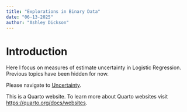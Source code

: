 ```yaml
---
title: "Explorations in Binary Data"
date: "06-13-2025"
author: "Ashley Dickson"
---
```


# Introduction
<p>
Here I focus on measures of estimate uncertainty in Logistic Regression. Previous topics have been hidden for now.
</p>

<p>
Please navigate to <a href="https://ashleymdickson.github.io/HeartFailure/uncertainty.html">Uncertainty</a>.
</p>

<p>
This is a Quarto website. To learn more about Quarto websites visit <https://quarto.org/docs/websites>.
</p>